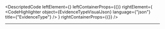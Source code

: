 
<DescriptedCode
  leftElement={<EvidenceTypeDesc />}
  leftContainerProps={{}}
  rightElement={
    <CodeHighlighter
      object={EvidenceTypeVisualJson}
      language={"json"}
      title={"EvidenceType"}
    />
  }
  rightContainerProps={{}}
/>

---
